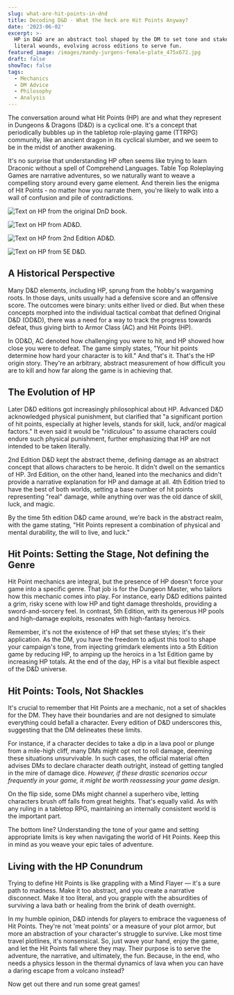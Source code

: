 ```yaml
---
slug: what-are-hit-points-in-dnd
title: Decoding D&D - What the heck are Hit Points Anyway?
date: '2023-06-02'
excerpt: >-
  HP in D&D are an abstract tool shaped by the DM to set tone and stakes, not
  literal wounds, evolving across editions to serve fun.
featured_image: /images/mandy-jurgens-female-plate_475x672.jpg
draft: false
showToc: false
tags:
  - Mechanics
  - DM Advice
  - Philosophy
  - Analysis
---
```


The conversation around what Hit Points (HP) are and what they represent in Dungeons & Dragons (D&D) is a cyclical one. It's a concept that periodically bubbles up in the tabletop role-playing game (TTRPG) community, like an ancient dragon in its cyclical slumber, and we seem to be in the midst of another awakening.

It's no surprise that understanding HP often seems like trying to learn Draconic without a spell of Comprehend Languages. Table Top Roleplaying Games are narrative adventures, so we naturally want to weave a compelling story around every game element. And therein lies the enigma of Hit Points - no matter how you narrate them, you're likely to walk into a wall of confusion and pile of contradictions.


![Text on HP from the original DnD book.](/images/hitpoints/ODnD_p18_480.png)

![Text on HP from AD&D.](/images/hitpoints/1stEditionDnD480.png)

![Text on HP from 2nd Edition AD&D.](/images/hitpoints/2ndEditionDnD480.png)

![Text on HP from 5E D&D.](/images/hitpoints/5thEditionDnD480.png)


## A Historical Perspective

Many D&D elements, including HP, sprung from the hobby's wargaming roots. In those days, units usually had a defensive score and an offensive score. The outcomes were binary: units either lived or died. But when these concepts morphed into the individual tactical combat that defined Original D&D (OD&D), there was a need for a way to track the progress towards defeat, thus giving birth to Armor Class (AC) and Hit Points (HP).

In OD&D, AC denoted how challenging you were to hit, and HP showed how close you were to defeat. The game simply states, "Your hit points determine how hard your character is to kill." And that's it. That's the HP origin story. They're an arbitrary, abstract measurement of how difficult you are to kill and how far along the game is in achieving that.

## The Evolution of HP

Later D&D editions got increasingly philosophical about HP. Advanced D&D acknowledged physical punishment, but clarified that "a significant portion of hit points, especially at higher levels, stands for skill, luck, and/or magical factors." It even said it would be "ridiculous" to assume characters could endure such physical punishment, further emphasizing that HP are not intended to be taken literally.

2nd Edition D&D kept the abstract theme, defining damage as an abstract concept that allows characters to be heroic. It didn't dwell on the semantics of HP. 3rd Edition, on the other hand, leaned into the mechanics and didn't provide a narrative explanation for HP and damage at all. 4th Edition tried to have the best of both worlds, setting a base number of hit points representing "real" damage, while anything over was the old dance of skill, luck, and magic.

By the time 5th edition D&D came around, we're back in the abstract realm, with the game stating, "Hit Points represent a combination of physical and mental durability, the will to live, and luck."

## Hit Points: Setting the Stage, Not defining the Genre

Hit Point mechanics are integral, but the presence of HP doesn't force your game into a specific genre. That job is for the Dungeon Master, who tailors how this mechanic comes into play. For instance, early D&D editions painted a grim, risky scene with low HP and tight damage thresholds, providing a sword-and-sorcery feel. In contrast, 5th Edition, with its generous HP pools and high-damage exploits, resonates with high-fantasy heroics.

Remember, it's not the existence of HP that set these styles; it's their application. As the DM, you have the freedom to adjust this tool to shape your campaign's tone, from injecting grimdark elements into a 5th Edition game by reducing HP, to amping up the heroics in a 1st Edition game by increasing HP totals. At the end of the day, HP is a vital but flexible aspect of the D&D universe.

## Hit Points: Tools, Not Shackles

It's crucial to remember that Hit Points are a mechanic, not a set of shackles for the DM. They have their boundaries and are not designed to simulate everything could befall a character. Every edition of D&D underscores this, suggesting that the DM delineates these limits.

For instance, if a character decides to take a dip in a lava pool or plunge from a mile-high cliff, many DMs might opt not to roll damage, deeming these situations unsurvivable. In such cases, the official material often advises DMs to declare character death outright, instead of getting tangled in the mire of damage dice. *However, if these drastic scenarios occur frequently in your game, it might be worth reassessing your game design.*

On the flip side, some DMs might channel a superhero vibe, letting characters brush off falls from great heights. That's equally valid. As with any ruling in a tabletop RPG, maintaining an internally consistent world is the important part.

The bottom line? Understanding the tone of your game and setting appropriate limits is key when navigating the world of Hit Points. Keep this in mind as you weave your epic tales of adventure.

## Living with the HP Conundrum

Trying to define Hit Points is like grappling with a Mind Flayer — it's a sure path to madness. Make it too abstract, and you create a narrative disconnect. Make it too literal, and you grapple with the absurdities of surviving a lava bath or healing from the brink of death overnight.

In my humble opinion, D&D intends for players to embrace the vagueness of Hit Points. They're not 'meat points' or a measure of your plot armor, but more an abstraction of your character's struggle to survive. Like most time travel plotlines, it's nonsensical. So, just wave your hand, enjoy the game, and let the Hit Points fall where they may. Their purpose is to serve the adventure, the narrative, and ultimately, the fun. Because, in the end, who needs a physics lesson in the thermal dynamics of lava when you can have a daring escape from a volcano instead? 

Now get out there and run some great games!
